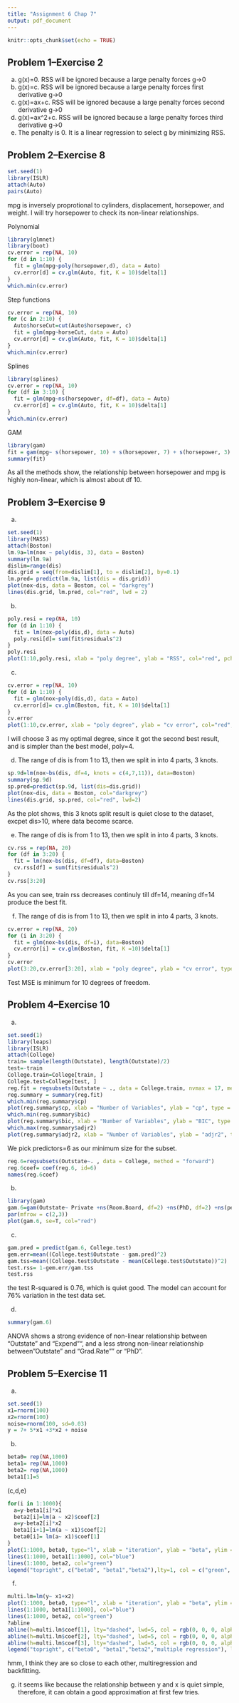 ```yaml
---
title: "Assignment 6 Chap 7"
output: pdf_document
---
```


```r
knitr::opts_chunk$set(echo = TRUE)
```

## Problem 1--Exercise 2
(a) g(x)=0. RSS will be ignored because a large penalty forces g→0
(b) g(x)=c. RSS will be ignored because a large penalty forces first derivative g→0
(c) g(x)=ax+c. RSS will be ignored because a large penalty forces second derivative g→0
(d) g(x)=ax^2+c. RSS will be ignored because a large penalty forces third derivative g→0
(e) The penalty is 0. It is a linear regression to select g by minimizing RSS.

## Problem 2--Exercise 8
```r
set.seed(1)
library(ISLR)
attach(Auto)
pairs(Auto)
```
mpg is inversely proprotional to cylinders, displacement, horsepower, and weight.
I will try horsepower to check its non-linear relationships.

Polynomial
```r
library(glmnet)
library(boot)
cv.error = rep(NA, 10)
for (d in 1:10) {
  fit = glm(mpg~poly(horsepower,d), data = Auto)
  cv.error[d] = cv.glm(Auto, fit, K = 10)$delta[1]
}
which.min(cv.error)
```

Step functions
```r
cv.error = rep(NA, 10)
for (c in 2:10) {
  Auto$horseCut=cut(Auto$horsepower, c)
  fit = glm(mpg~horseCut, data = Auto)
  cv.error[d] = cv.glm(Auto, fit, K = 10)$delta[1]
}
which.min(cv.error)
```

Splines
```r
library(splines)
cv.error = rep(NA, 10)
for (df in 3:10) {
  fit = glm(mpg~ns(horsepower, df=df), data = Auto)
  cv.error[d] = cv.glm(Auto, fit, K = 10)$delta[1]
}
which.min(cv.error)
```

GAM
```r
library(gam)
fit = gam(mpg~ s(horsepower, 10) + s(horsepower, 7) + s(horsepower, 3) + s(horsepower, 4), data = Auto)
summary(fit)
```
As all the methods show, the relationship between horsepower and mpg is highly non-linear, which is almost about df 10.

## Problem 3--Exercise 9
(a)
```r
set.seed(1)
library(MASS)
attach(Boston)
lm.9a=lm(nox ~ poly(dis, 3), data = Boston)
summary(lm.9a)
dislim=range(dis)
dis.grid = seq(from=dislim[1], to = dislim[2], by=0.1)
lm.pred= predict(lm.9a, list(dis = dis.grid))
plot(nox~dis, data = Boston, col = "darkgrey")
lines(dis.grid, lm.pred, col="red", lwd = 2)
```

(b)
```r
poly.resi = rep(NA, 10)
for (d in 1:10) {
  fit = lm(nox~poly(dis,d), data = Auto)
  poly.resi[d]= sum(fit$residuals^2)
}
poly.resi
plot(1:10,poly.resi, xlab = "poly degree", ylab = "RSS", col="red", pch=20)
```

(c)
```r
cv.error = rep(NA, 10)
for (d in 1:10) {
  fit = glm(nox~poly(dis,d), data = Auto)
  cv.error[d]= cv.glm(Boston, fit, K = 10)$delta[1]
}
cv.error
plot(1:10,cv.error, xlab = "poly degree", ylab = "cv error", col="red", pch=20)
```
I will choose 3 as my optimal degree, since it got the second best result, and is simpler than the best model, poly=4.

(d)
The range of dis is from 1 to 13, then we split in into 4 parts, 3 knots.
```r
sp.9d=lm(nox~bs(dis, df=4, knots = c(4,7,11)), data=Boston)
summary(sp.9d)
sp.pred=predict(sp.9d, list(dis=dis.grid))
plot(nox~dis, data = Boston, col="darkgrey")
lines(dis.grid, sp.pred, col="red", lwd=2)
```
As the plot shows, this 3 knots split result is quiet close to the dataset, excpet dis>10, where data become scarce.

(e)
The range of dis is from 1 to 13, then we split in into 4 parts, 3 knots.
```r
cv.rss = rep(NA, 20)
for (df in 3:20) {
  fit = lm(nox~bs(dis, df=df), data=Boston)
  cv.rss[df] = sum(fit$residuals^2)
}
cv.rss[3:20]
```
As you can see, train rss decreases continuly till df=14, meaning df=14 produce the best fit.

(f)
The range of dis is from 1 to 13, then we split in into 4 parts, 3 knots.
```r
cv.error = rep(NA, 20)
for (i in 3:20) {
  fit = glm(nox~bs(dis, df=i), data=Boston)
  cv.error[i] = cv.glm(Boston, fit, K =10)$delta[1]
}
cv.error
plot(3:20,cv.error[3:20], xlab = "poly degree", ylab = "cv error", type = "l", col="red", pch=20)
```
Test MSE is minimum for 10 degrees of freedom.

## Problem 4--Exercise 10
(a)
```r
set.seed(1)
library(leaps)
library(ISLR)
attach(College)
train= sample(length(Outstate), length(Outstate)/2)
test=-train
College.train=College[train, ]
College.test=College[test, ]
reg.fit = regsubsets(Outstate ~ ., data = College.train, nvmax = 17, method = "forward")
reg.summary = summary(reg.fit)
which.min(reg.summary$cp)
plot(reg.summary$cp, xlab = "Number of Variables", ylab = "cp", type = "l")
which.min(reg.summary$bic)
plot(reg.summary$bic, xlab = "Number of Variables", ylab = "BIC", type = "l")
which.max(reg.summary$adjr2)
plot(reg.summary$adjr2, xlab = "Number of Variables", ylab = "adjr2", type = "l")
```
We pick predictors=6 as our minimum size for the subset.
```r
reg.6=regsubsets(Outstate~. , data = College, method = "forward")
reg.6coef= coef(reg.6, id=6)
names(reg.6coef)
```

(b)
```r
library(gam)
gam.6=gam(Outstate~ Private +ns(Room.Board, df=2) +ns(PhD, df=2) +ns(perc.alumni, df=2) +ns(Expend, df=5) +ns(Grad.Rate, df=2), data = College.train)
par(mfrow = c(2,3))
plot(gam.6, se=T, col="red")
```

(c)
```r
gam.pred = predict(gam.6, College.test)
gem.err=mean((College.test$Outstate - gam.pred)^2)
gam.tss=mean((College.test$Outstate - mean(College.test$Outstate))^2)
test.rss= 1-gem.err/gam.tss
test.rss
```
the test R-squared is 0.76, which is quiet good. The model can account for 76% variation in the test data set.

(d)
```r
summary(gam.6)
```
ANOVA shows a strong evidence of non-linear relationship between “Outstate” and “Expend”“, and a less strong non-linear relationship between ”Outstate" and “Grad.Rate”" or “PhD”.

## Problem 5--Exercise 11
(a)
```r
set.seed(1)
x1=rnorm(100)
x2=rnorm(100)
noise=rnorm(100, sd=0.03)
y = 7+ 5*x1 +3*x2 + noise
```

(b)
```r
beta0= rep(NA,1000)
beta1= rep(NA,1000)
beta2= rep(NA,1000)
beta1[1]=5
```

(c,d,e)
```r
for(i in 1:1000){
  a=y-beta1[i]*x1
  beta2[i]=lm(a ~ x2)$coef[2]
  a=y-beta2[i]*x2
  beta1[i+1]=lm(a ~ x1)$coef[2]
  beta0[i]= lm(a~ x1)$coef[1]
}
plot(1:1000, beta0, type="l", xlab = "iteration", ylab = "beta", ylim = c(2,8), col="red")
lines(1:1000, beta1[1:1000], col="blue")
lines(1:1000, beta2, col="green")
legend("topright", c("beta0", "beta1","beta2"),lty=1, col = c("green", "red","blue"))
```

(f)
```r
multi.lm=lm(y~ x1+x2)
plot(1:1000, beta0, type="l", xlab = "iteration", ylab = "beta", ylim = c(2,8), col="red")
lines(1:1000, beta1[1:1000], col="blue")
lines(1:1000, beta2, col="green")
?abline
abline(h=multi.lm$coef[1], lty="dashed", lwd=5, col = rgb(0, 0, 0, alpha = 0.4))
abline(h=multi.lm$coef[2], lty="dashed", lwd=5, col = rgb(0, 0, 0, alpha = 0.4))
abline(h=multi.lm$coef[3], lty="dashed", lwd=5, col = rgb(0, 0, 0, alpha = 0.4))
legend("topright", c("beta0", "beta1","beta2","multiple regression"), lty=c(1,1,1,2), col = c("green", "red","blue", "black"))
```
hmm, I think they are so close to each other, multiregression and backfitting.

(g)
it seems like because the relationship between y and x is quiet simple, therefore, it can obtain a good approximation at first few tries.